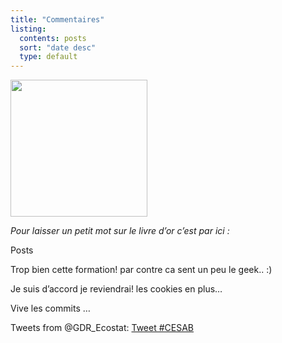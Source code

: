 ```yaml
---
title: "Commentaires"
listing:
  contents: posts
  sort: "date desc"
  type: default
---
```


![](livre.png){width="219"}

*Pour laisser un petit mot sur le livre d'or c'est par ici :*

::: panel-tabset
Posts
:::

::: panel-tabset
Trop bien cette formation! par contre ca sent un peu le geek.. :)
:::

::: panel-tabset
Je suis d'accord je reviendrai! les cookies en plus...
:::

::: panel-tabset
Vive les commits ...
:::

::: panel-tabset
Tweets from @GDR_Ecostat:
<a href="https://twitter.com/intent/tweet?button_hashtag=CESAB&ref_src=twsrc%5Etfw" class="twitter-hashtag-button" data-show-count="false">Tweet #CESAB</a>

```{=html}
<script async src="https://platform.twitter.com/widgets.js" charset="utf-8"></script>
```
:::
